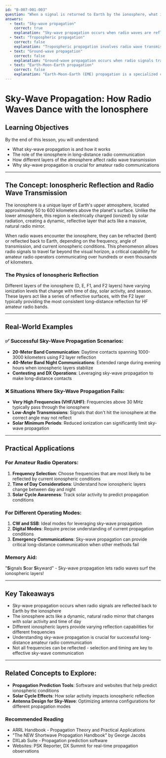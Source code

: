 ```yaml
---
id: "B-007-001-003"
question: "When a signal is returned to Earth by the ionosphere, what is this called?"
answers:
  - text: "Sky-wave propagation"
    correct: true
    explanation: "Sky-wave propagation occurs when radio waves are reflected or refracted by the ionosphere, allowing signals to travel beyond the line of sight by bouncing off this electrically charged layer of the upper atmosphere. This mechanism enables long-distance communication by essentially 'bending' radio waves back to Earth, dramatically extending the range of amateur radio transmissions."
  - text: "Tropospheric propagation"
    correct: false
    explanation: "Tropospheric propagation involves radio wave transmission through the lowest layer of Earth's atmosphere (the troposphere), typically resulting in line-of-sight or slightly extended range communications. Unlike sky-wave propagation, tropospheric propagation does not involve reflection from the ionosphere and is limited to much shorter distances."
  - text: "Ground-wave propagation"
    correct: false
    explanation: "Ground-wave propagation occurs when radio signals travel along the surface of the Earth, following the curvature of the planet. This mode of transmission is limited by terrain and has a much shorter range compared to sky-wave propagation, and does not involve reflection from the ionosphere."
  - text: "Earth-Moon-Earth propagation"
    correct: false
    explanation: "Earth-Moon-Earth (EME) propagation is a specialized communication method where radio signals are deliberately bounced off the moon's surface to enable extremely long-distance communications. While this involves reflection, it is a deliberate, specialized technique distinct from natural ionospheric sky-wave propagation."
---
```


# Sky-Wave Propagation: How Radio Waves Dance with the Ionosphere

## Learning Objectives
By the end of this lesson, you will understand:
- What sky-wave propagation is and how it works
- The role of the ionosphere in long-distance radio communication
- How different layers of the atmosphere affect radio wave transmission
- Why sky-wave propagation is crucial for amateur radio communications

---

## The Concept: Ionospheric Reflection and Radio Wave Transmission

The ionosphere is a unique layer of Earth's upper atmosphere, located approximately 50 to 600 kilometers above the planet's surface. Unlike the lower atmosphere, this region is electrically charged (ionized) by solar radiation, creating a dynamic, reflective layer that acts like a massive, natural radio mirror.

When radio waves encounter the ionosphere, they can be refracted (bent) or reflected back to Earth, depending on the frequency, angle of transmission, and current ionospheric conditions. This phenomenon allows radio signals to travel far beyond the visual horizon, a critical capability for amateur radio operators communicating over hundreds or even thousands of kilometers.

### The Physics of Ionospheric Reflection

Different layers of the ionosphere (D, E, F1, and F2 layers) have varying ionization levels that change with time of day, solar activity, and season. These layers act like a series of reflective surfaces, with the F2 layer typically providing the most consistent long-distance reflection for HF amateur radio bands.

---

## Real-World Examples

### ✅ Successful Sky-Wave Propagation Scenarios:
- **20-Meter Band Communication**: Daytime contacts spanning 1000-3000 kilometers using F2 layer reflection
- **40-Meter Band Night Communications**: Extended range during evening hours when ionospheric layers stabilize
- **Contesting and DX Operations**: Leveraging sky-wave propagation to make long-distance contacts

### ❌ Situations Where Sky-Wave Propagation Fails:
- **Very High Frequencies (VHF/UHF)**: Frequencies above 30 MHz typically pass through the ionosphere
- **Low-Angle Transmissions**: Signals that don't hit the ionosphere at the correct angle may not reflect
- **Solar Minimum Periods**: Reduced ionization can significantly limit sky-wave propagation

---

## Practical Applications

### For Amateur Radio Operators:
1. **Frequency Selection**: Choose frequencies that are most likely to be reflected by current ionospheric conditions
2. **Time of Day Considerations**: Understand how ionospheric layers change between day and night
3. **Solar Cycle Awareness**: Track solar activity to predict propagation conditions

### For Different Operating Modes:
1. **CW and SSB**: Ideal modes for leveraging sky-wave propagation
2. **Digital Modes**: Require precise understanding of current propagation conditions
3. **Emergency Communications**: Sky-wave propagation can provide critical long-distance communication when other methods fail

### Memory Aid:
"**S**ignals **S**oar **S**kyward" - Sky-wave propagation lets radio waves surf the ionospheric layers!

---

## Key Takeaways

- Sky-wave propagation occurs when radio signals are reflected back to Earth by the ionosphere
- The ionosphere acts like a dynamic, natural radio mirror that changes with solar activity and time of day
- Different ionospheric layers provide varying reflection capabilities for different frequencies
- Understanding sky-wave propagation is crucial for successful long-distance amateur radio communication
- Not all frequencies can be reflected - selection and timing are key to effective sky-wave communication

---

## Related Concepts to Explore:
- **Propagation Prediction Tools**: Software and websites that help predict ionospheric conditions
- **Solar Cycle Effects**: How solar activity impacts ionospheric reflection
- **Antenna Design for Sky-Wave**: Optimizing antenna configurations for different propagation modes

### Recommended Reading

- ARRL Handbook - Propagation Theory and Practical Applications
- "The NEW Shortwave Propagation Handbook" by George Jacobs
- DXLab Suite - Propagation prediction software
- Websites: PSK Reporter, DX Summit for real-time propagation observations